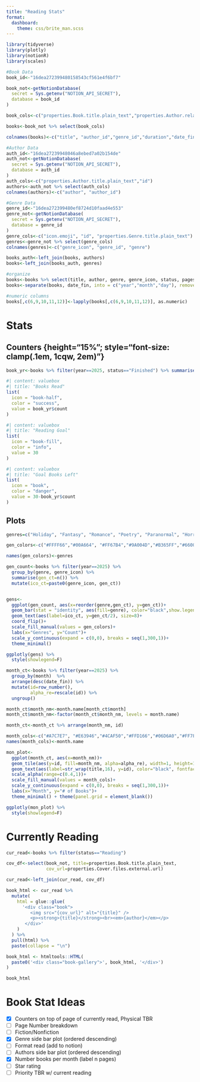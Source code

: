 ```yaml
---
title: "Reading Stats"
format:
  dashboard: 
    theme: css/brite_man.scss
---
```


```r
library(tidyverse)
library(plotly)
library(notionR)
library(scales)
```

```r
#Book Data
book_id<-"16dea272399480158543cf561e4f6bf7"

book_not<-getNotionDatabase(
  secret = Sys.getenv("NOTION_API_SECRET"),
  database = book_id
)

book_cols<-c("properties.Book.title.plain_text","properties.Author.relation.id","properties.Genre.relation.id","properties.Duration.formula.number", "properties.Finished.date.start","properties.Own.status.name","properties.Pages.number","properties.Rating.number","properties.Stars.formula.string","properties.Started.date.start","properties.Status.status.name")

books<-book_not %>% select(book_cols)

colnames(books)<-c("title", "author_id","genre_id","duration","date_fin","own","pages", "rate","stars","date_start", "status")

#Author Data
auth_id<-"16dea27239948046a8ebed7a02b154de"
auth_not<-getNotionDatabase(
  secret = Sys.getenv("NOTION_API_SECRET"),
  database = auth_id
)
auth_cols<-c("properties.Author.title.plain_text","id")
authors<-auth_not %>% select(auth_cols)
colnames(authors)<-c("author", "author_id")

#Genre Data
genre_id<-"16dea272399480ef8724d10faad4e553"
genre_not<-getNotionDatabase(
  secret = Sys.getenv("NOTION_API_SECRET"),
  database = genre_id
)
genre_cols<-c("icon.emoji", "id", "properties.Genre.title.plain_text")
genres<-genre_not %>% select(genre_cols)
colnames(genres)<-c("genre_icon", "genre_id", "genre")

books_auth<-left_join(books, authors)
books<-left_join(books_auth, genres)

#organize
books<-books %>% select(title, author, genre, genre_icon, status, pages, date_start, date_fin, rate, stars, own)
books<-separate(books, date_fin, into = c("year","month","day"), remove = F)

#numeric columns
books[,c(6,9,10,11,12)]<-lapply(books[,c(6,9,10,11,12)], as.numeric)
```

# Stats

## Counters {height="15%"; style="font-size: clamp(.1em, 1cqw, 2em)"}

```r
book_yr<-books %>% filter(year==2025, status=="Finished") %>% summarise(count=n())

```

```r
#| content: valuebox
#| title: "Books Read"
list(
  icon = "book-half",
  color = "success",
  value = book_yr$count
)
```

```r
#| content: valuebox
#| title: "Reading Goal"
list(
  icon = "book-fill",
  color = "info",
  value = 30
)
```

```r
#| content: valuebox
#| title: "Goal Books Left"
list(
  icon = "book",
  color = "danger",
  value = 30-book_yr$count
)
```

## Plots {height="85%"}

```r

genres=c("Holiday", "Fantasy", "Romance", "Poetry", "Paranormal", "Horror", "Mystery", "Biography", "Self Help", "Science Fiction","Thriller/Suspense", "Literary Fiction")

gen_colors<-c("#FFFF66","#00A664", "#FF67B4","#9A004D","#B365FF","#660000","#FF8000", "#99FFFF","#B4FF66","#0000FF", "#FF0100", "#67B3FF")

names(gen_colors)<-genres

gen_count<-books %>% filter(year==2025) %>% 
  group_by(genre, genre_icon) %>% 
  summarise(gen_ct=n()) %>% 
  mutate(ico_ct=paste0(genre_icon, gen_ct))


gens<-
  ggplot(gen_count, aes(x=reorder(genre,gen_ct), y=gen_ct))+
  geom_bar(stat = "identity", aes(fill=genre), color="black",show.legend = F)+
  geom_text(aes(label=ico_ct, y=gen_ct/2), size=8)+
  coord_flip()+
  scale_fill_manual(values = gen_colors)+
  labs(x="Genres", y="Count")+
  scale_y_continuous(expand = c(0,0), breaks = seq(1,300,1))+
  theme_minimal()

ggplotly(gens) %>% 
  style(showlegend=F)

```

```r

month_ct<-books %>% filter(year==2025) %>% 
  group_by(month)  %>% 
  arrange(desc(date_fin)) %>% 
  mutate(id=row_number(),
         alpha_re=rescale(id)) %>% 
  ungroup()

month_ct$month_nm<-month.name[month_ct$month]
month_ct$month_nm<-factor(month_ct$month_nm, levels = month.name)

month_ct<-month_ct %>% arrange(month_nm, id)

month_cols<-c("#A7C7E7", "#E63946","#4CAF50","#FFD166","#06D6A0","#FF7F50","#00B4D8","#FFC300","#228B22","#F8961E","#C1121F","#118AB2")
names(month_cols)<-month.name

mon_plot<-
  ggplot(month_ct, aes(x=month_nm))+
  geom_tile(aes(y=id, fill=month_nm, alpha=alpha_re), width=1, height=1, color="white", show.legend = F)+
  geom_text(aes(label=str_wrap(title,16), y=id), color="black", fontface="bold")+
  scale_alpha(range=c(0.4,1))+
  scale_fill_manual(values = month_cols)+
  scale_y_continuous(expand = c(0,0), breaks = seq(1,300,1))+
  labs(x="Month", y="# of Books")+
  theme_minimal() + theme(panel.grid = element_blank())

ggplotly(mon_plot) %>% 
  style(showlegend=F)
```

# Currently Reading

```r
cur_read<-books %>% filter(status=="Reading")

cov_df<-select(book_not, title=properties.Book.title.plain_text,
               cov_url=properties.Cover.files.external.url)

cur_read<-left_join(cur_read, cov_df)

book_html <- cur_read %>%
  mutate(
    html = glue::glue(
      '<div class="book">
         <img src="{cov_url}" alt="{title}" />
         <p><strong>{title}</strong><br><em>{author}</em></p>
       </div>'
    )
  ) %>%
  pull(html) %>%
  paste(collapse = "\n")

book_html <- htmltools::HTML(
  paste0('<div class="book-gallery">', book_html, '</div>')
)
```

```r
book_html
```

# Book Stat Ideas

-   [x] Counters on top of page of currently read, Physical TBR
-   [ ] Page Number breakdown
-   [ ] Fiction/Nonfiction
-   [x] Genre side bar plot (ordered descending)
-   [ ] Format read (add to notion)
-   [ ] Authors side bar plot (ordered descending)
-   [x] Number books per month (label n pages)
-   [ ] Star rating
-   [ ] Priority TBR w/ current reading



::: {.hidden}
<style>

.book-gallery {
  display: flex;
  flex-wrap: wrap;
  gap: 1rem;
  justify-content: center;
  margin-top: 1rem;
  width: 100%;
}

.book {
  flex: 1 1 150px;
  max-width: 150px;
  text-align: center;
  margin-bottom: 1rem;
}

.book img {
  width: 100%;
  height: auto;
  border-radius: 8px;
  box-shadow: 0 2px 8px rgba(0,0,0,0.2);
}


</style>
:::



